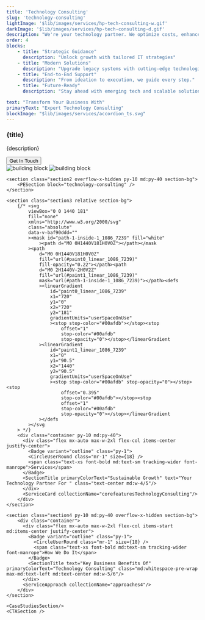 ```yaml
---
title: 'Technology Consulting'
slug: 'technology-consulting'
lightImage: '$lib/images/services/hp-tech-consulting-w.gif'
darkImage: '$lib/images/services/hp-tech-consulting-d.gif'
description: "We're your technology partner. We optimize costs, enhance performance, and guide you through complex changes with clear roadmaps and lasting solutions."
order: 4
blocks: 
    - title: "Strategic Guidance"
      description: "Unlock growth with tailored IT strategies"
    - title: "Modern Solutions"
      description: "Upgrade legacy systems with cutting-edge technologies"
    - title: "End-to-End Support"
      description: "From ideation to execution, we guide every step."
    - title: "Future-Ready"
      description: "Stay ahead with emerging tech and scalable solutions."

text: "Transform Your Business With"
primaryText: "Expert Technology Consulting"
blockImage: "$lib/images/services/accordion_ts.svg"
---
```



<section>
    <section class="section1 flex flex-col gap-10 pt-30 pb-20 md:pt-60 md:pb-[240px] bg-platform">
        <div class="container flex flex-col justify-center items-center">
            <div class="relative text-center mb-10 max-w-2xl mx-auto aos-init aos-animate">
                <h1 class="main-heading-small md:main-heading text-main-heading-color">{title}</h1>
                <p class="mt-4 small-text font-roboto md:text-para text-third-color">{description}</p>
            </div>
            <Button aria-label="Explore Solutions" href={`${BASE_URL}/contact/`} class="button-bg">Get In Touch</Button>
        </div>
        <div class="w-full flex justify-center mt-6 md:mt-3">
          <Image class="hidden md:block" alt="building block" src={solution2}/>
          <Image width={300} class="block md:hidden" alt="building block" src={mobileSolution}/>
        </div>
    </section>

    <section class="section2 overflow-x-hidden py-10 md:py-40 section-bg">
        <PESection block="technology-consulting" />
    </section>

    <section class="section3 relative section-bg">
        {/* <svg
            viewBox="0 0 1440 181"
            fill="none"
            xmlns="http://www.w3.org/2000/svg"
            class="absolute"
            data-v-baf90ddd=""
            ><mask id="path-1-inside-1_1086_7239" fill="white"
                ><path d="M0 0H1440V181H0V0Z"></path></mask
            ><path
                d="M0 0H1440V181H0V0Z"
                fill="url(#paint0_linear_1086_7239)"
                fill-opacity="0.22"></path><path
                d="M0 2H1440V-2H0V2Z"
                fill="url(#paint1_linear_1086_7239)"
                mask="url(#path-1-inside-1_1086_7239)"></path><defs
                ><linearGradient
                    id="paint0_linear_1086_7239"
                    x1="720"
                    y1="0"
                    x2="720"
                    y2="181"
                    gradientUnits="userSpaceOnUse"
                    ><stop stop-color="#00afdb"></stop><stop
                        offset="1"
                        stop-color="#00afdb"
                        stop-opacity="0"></stop></linearGradient
                ><linearGradient
                    id="paint1_linear_1086_7239"
                    x1="0"
                    y1="90.5"
                    x2="1440"
                    y2="90.5"
                    gradientUnits="userSpaceOnUse"
                    ><stop stop-color="#00afdb" stop-opacity="0"></stop><stop
                        offset="0.395"
                        stop-color="#00afdb"></stop><stop
                        offset="1"
                        stop-color="#00afdb"
                        stop-opacity="0"></stop></linearGradient
                ></defs
            ></svg
        > */}
        <div class="container py-10 md:py-40">
          <div class="flex mx-auto max-w-2xl flex-col items-center justify-center">
            <Badge variant="outline" class="py-1">
            <CircleUserRound class="mr-1" size={18} />
            <span class="text-xs font-bold md:text-sm tracking-wider font-manrope">Services</span>
          </Badge>
          <SectionTitle primaryColorText="Sustainable Growth" text="Your Technology Partner For " class="text-center md:w-4/5"/>
          </div>
          <ServiceCard collectionName="corefeaturesTechnologyConsulting"/>
        </div>
    </section>

    <section class="section4 py-10 md:py-40 overflow-x-hidden section-bg">
        <div class="container">
          <div class="flex mx-auto max-w-2xl flex-col items-start md:items-center justify-center">
            <Badge variant="outline" class="py-1">
              <CircleUserRound class="mr-1" size={18} />
              <span class="text-xs font-bold md:text-sm tracking-wider font-manrope">How We Do It</span>
            </Badge>
            <SectionTitle text="Key Business Benefits Of" primaryColorText="Technology Consulting" class="md:whitespace-pre-wrap max-md:text-left md:text-center md:w-5/6"/>
          </div>
          <ServiceApproach collectionName="approaches4"/>
        </div>
    </section>

    <CaseStudiesSection/>
    <CTASection />
</section>
